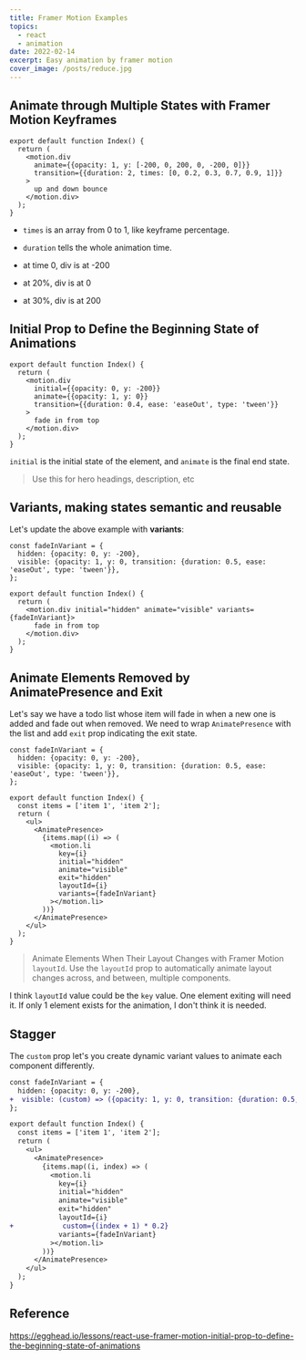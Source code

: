 ```yaml
---
title: Framer Motion Examples
topics:
  - react
  - animation
date: 2022-02-14
excerpt: Easy animation by framer motion
cover_image: /posts/reduce.jpg
---
```


## Animate through Multiple States with Framer Motion Keyframes

```tsx
export default function Index() {
  return (
    <motion.div
      animate={{opacity: 1, y: [-200, 0, 200, 0, -200, 0]}}
      transition={{duration: 2, times: [0, 0.2, 0.3, 0.7, 0.9, 1]}}
    >
      up and down bounce
    </motion.div>
  );
}
```

- `times` is an array from 0 to 1, like keyframe percentage.
- `duration` tells the whole animation time.

- at time 0, div is at -200
- at 20%, div is at 0
- at 30%, div is at 200

## Initial Prop to Define the Beginning State of Animations

```tsx
export default function Index() {
  return (
    <motion.div
      initial={{opacity: 0, y: -200}}
      animate={{opacity: 1, y: 0}}
      transition={{duration: 0.4, ease: 'easeOut', type: 'tween'}}
    >
      fade in from top
    </motion.div>
  );
}
```

`initial` is the initial state of the element, and `animate` is the final end state.

> Use this for hero headings, description, etc

## Variants, making states semantic and reusable

Let's update the above example with **variants**:

```tsx
const fadeInVariant = {
  hidden: {opacity: 0, y: -200},
  visible: {opacity: 1, y: 0, transition: {duration: 0.5, ease: 'easeOut', type: 'tween'}},
};

export default function Index() {
  return (
    <motion.div initial="hidden" animate="visible" variants={fadeInVariant}>
      fade in from top
    </motion.div>
  );
}
```

## Animate Elements Removed by AnimatePresence and Exit

Let's say we have a todo list whose item will fade in when a new one is added and fade out when removed. We need to wrap
`AnimatePresence` with the list and add `exit` prop indicating the exit state.

```tsx
const fadeInVariant = {
  hidden: {opacity: 0, y: -200},
  visible: {opacity: 1, y: 0, transition: {duration: 0.5, ease: 'easeOut', type: 'tween'}},
};

export default function Index() {
  const items = ['item 1', 'item 2'];
  return (
    <ul>
      <AnimatePresence>
        {items.map((i) => (
          <motion.li
            key={i}
            initial="hidden"
            animate="visible"
            exit="hidden"
            layoutId={i}
            variants={fadeInVariant}
          ></motion.li>
        ))}
      </AnimatePresence>
    </ul>
  );
}
```

> Animate Elements When Their Layout Changes with Framer Motion `layoutId`. Use the `layoutId` prop to automatically
> animate layout changes across, and between, multiple components.

I think `layoutId` value could be the `key` value. One element exiting will need it. If only 1 element exists for the
animation, I don't think it is needed.

## Stagger

The `custom` prop let's you create dynamic variant values to animate each component differently.

```diff
const fadeInVariant = {
  hidden: {opacity: 0, y: -200},
+  visible: (custom) => ({opacity: 1, y: 0, transition: {duration: 0.5, ease: 'easeOut', type: 'tween', delay: custom}}),
};

export default function Index() {
  const items = ['item 1', 'item 2'];
  return (
    <ul>
      <AnimatePresence>
        {items.map((i, index) => (
          <motion.li
            key={i}
            initial="hidden"
            animate="visible"
            exit="hidden"
            layoutId={i}
+            custom={(index + 1) * 0.2}
            variants={fadeInVariant}
          ></motion.li>
        ))}
      </AnimatePresence>
    </ul>
  );
}
```

## Reference

https://egghead.io/lessons/react-use-framer-motion-initial-prop-to-define-the-beginning-state-of-animations
